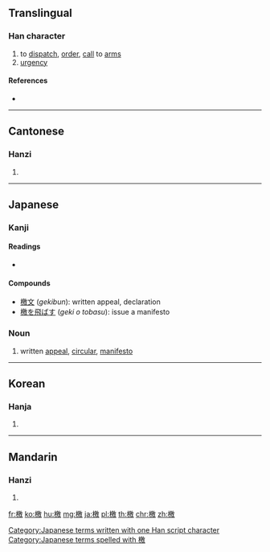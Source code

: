 ==Translingual==

===Han character===
{{Han char|rn=75|rad=木|as=13|sn=17|four=48940|canj=DHSK|ids=⿰木敫}}

# to [[dispatch]], [[order]], [[call]] to [[arm]]s
# [[urgency]]

====References====
* {{Han ref|kx=0556.070|dkj=15639|dj=0945.270|hdz=21302.140|uh=6A84|ud=27268|bh=C0CA|bd=49354}}

----

==Cantonese==

===Hanzi===
{{yue-hanzi|jyut=hat6|y=hat6}}

# {{defn|lang=yue|sort=木13}}

----

==Japanese==

===Kanji===
{{ja-kanji|grade=|rs=木13}}

====Readings====
* {{ja-readings|on=[[けき]] (''keki'')|kun=[[げきする]] ([[檄する]], ''geki''), [[ふれぶみ]] (''furebumi'')}}

====Compounds====
* [[檄文]] (''gekibun''): written appeal, declaration
* [[檄を飛ばす]] (''geki o tobasu''): issue a manifesto

===Noun===
{{ja-noun|げき}}

# written [[appeal]], [[circular]], [[manifesto]]

[[Category:Japanese terms written with one Han script character]]
[[Category:Japanese terms spelled with 檄]]

----

==Korean==

===Hanja===
{{ko-hanja|hangeul=격|eumhun=|rv=gyeok|mr=kyŏk|y=kyek}}

# {{defn|lang=ko|sort=木13}}

----

==Mandarin==

===Hanzi===
{{cmn-hanzi|pin=[[xí]] ([[xi2]])|wg=hsi<sup>2</sup>}}

# {{defn|lang=cmn|sort=木13}}

[[fr:檄]]
[[ko:檄]]
[[hu:檄]]
[[mg:檄]]
[[ja:檄]]
[[pl:檄]]
[[th:檄]]
[[chr:檄]]
[[zh:檄]]
